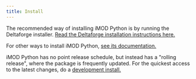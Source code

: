 ```yaml
---
title: Install
---
```


The recommended way of installing iMOD Python is by running the Deltaforge
installer. [Read the Deltaforge installation instructions here.](deltaforge_install.qmd)

For other ways to install iMOD Python, [see its documentation.](
https://deltares.github.io/imod-python/installation.html)

iMOD Python has no point release schedule, but instead has a \"rolling
release\", where the package is frequently updated. For the quickest access to
the latest changes, do a [development
install.](https://deltares.github.io/imod-python/installation.html#installing-the-latest-development-version)
